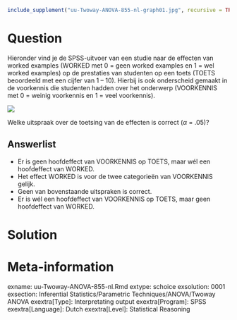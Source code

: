 ```{r, echo = FALSE, results = "hide"}
include_supplement("uu-Twoway-ANOVA-855-nl-graph01.jpg", recursive = TRUE)
```
Question
========
Hieronder vind je de SPSS-uitvoer van een studie naar de effecten van worked examples (WORKED met 0 = geen worked examples en 1 = wel worked examples) op de prestaties van studenten op een toets  (TOETS beoordeeld met een cijfer van 1 – 10). Hierbij is ook onderscheid gemaakt in de voorkennis die studenten hadden over het onderwerp (VOORKENNIS met 0 = weinig voorkennis en 1 = veel voorkennis).

![](uu-Twoway-ANOVA-855-nl-graph01.jpg)

Welke uitspraak over de toetsing van de effecten is correct ($\alpha$ = .05)?

Answerlist
----------
* Er is geen hoofdeffect van VOORKENNIS op TOETS, maar wél een hoofdeffect van WORKED.
* Het effect WORKED  is voor de twee categorieën van VOORKENNIS gelijk.
* Geen van bovenstaande uitspraken is correct.
* Er is wél een hoofdeffect van VOORKENNIS op TOETS, maar geen hoofdeffect van WORKED.


Solution
========



Meta-information
================
exname: uu-Twoway-ANOVA-855-nl.Rmd
extype: schoice
exsolution: 0001
exsection: Inferential Statistics/Parametric Techniques/ANOVA/Twoway ANOVA
exextra[Type]: Interpretating output
exextra[Program]: SPSS
exextra[Language]: Dutch
exextra[Level]: Statistical Reasoning